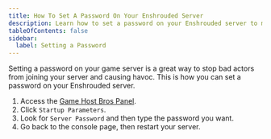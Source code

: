 ```yaml
---
title: How To Set A Password On Your Enshrouded Server
description: Learn how to set a password on your Enshrouded server to make it private.
tableOfContents: false
sidebar:
  label: Setting a Password
---
```


Setting a password on your game server is a great way to stop bad actors from joining your server and causing havoc. This is how you can set a password on your Enshrouded server.

1. Access the [Game Host Bros Panel](https://panel.gamehostbros.com/).
2. Click `Startup Parameters`.
3. Look for `Server Password` and then type the password you want.
4. Go back to the console page, then restart your server.